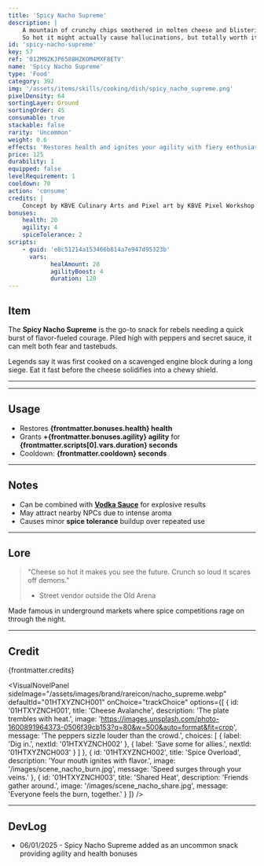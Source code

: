 ```yaml
---
title: 'Spicy Nacho Supreme'
description: |
    A mountain of crunchy chips smothered in molten cheese and blistering peppers.
    So hot it might actually cause hallucinations, but totally worth it.
id: 'spicy-nacho-supreme'
key: 57
ref: '012M92KJP6588HZKOM4MXF8ETV'
name: 'Spicy Nacho Supreme'
type: 'Food'
category: 392
img: '/assets/items/skills/cooking/dish/spicy_nacho_supreme.png'
pixelDensity: 64
sortingLayer: Ground
sortingOrder: 45
consumable: true
stackable: false
rarity: 'Uncommon'
weight: 0.6
effects: 'Restores health and ignites your agility with fiery enthusiasm.'
price: 125
durability: 1
equipped: false
levelRequirement: 1
cooldown: 70
action: 'consume'
credits: |
    Concept by KBVE Culinary Arts and Pixel art by KBVE Pixel Workshop.
bonuses:
    health: 20
    agility: 4
    spiceTolerance: 2
scripts:
    - guid: 'e8c51214a153466b814a7e947d95323b'
      vars:
            healAmount: 20
            agilityBoost: 4
            duration: 120
---
```



## Item

The **Spicy Nacho Supreme** is the go-to snack for rebels needing a quick burst of flavor-fueled courage. Piled high with peppers and secret sauce, it can melt both fear and tastebuds.

Legends say it was first cooked on a scavenged engine block during a long siege. Eat it fast before the cheese solidifies into a chewy shield.

---

<ItemDBPanel data={frontmatter} />

---

## Usage

- Restores **{frontmatter.bonuses.health} health**
- Grants **+{frontmatter.bonuses.agility} agility** for **{frontmatter.scripts[0].vars.duration} seconds**
- Cooldown: **{frontmatter.cooldown} seconds**

---

## Notes

- Can be combined with **[Vodka Sauce](/itemdb/vodka-sauce/)** for explosive results
- May attract nearby NPCs due to intense aroma
- Causes minor **spice tolerance** buildup over repeated use

---

## Lore

> "Cheese so hot it makes you see the future. Crunch so loud it scares off demons." 
> - Street vendor outside the Old Arena

Made famous in underground markets where spice competitions rage on through the night.

---

## Credit

{frontmatter.credits}

<VisualNovelPanel
  sideImage="/assets/images/brand/rareicon/nacho_supreme.webp"
  defaultId="01HTXYZNCH001"
  onChoice="trackChoice"
  options={[
    {
      id: '01HTXYZNCH001',
      title: 'Cheese Avalanche',
      description: 'The plate trembles with heat.',
      image: 'https://images.unsplash.com/photo-1600891964373-0506f39cb153?q=80&w=500&auto=format&fit=crop',
      message: 'The peppers sizzle louder than the crowd.',
      choices: [
        { label: 'Dig in.', nextId: '01HTXYZNCH002' },
        { label: 'Save some for allies.', nextId: '01HTXYZNCH003' }
      ]
    },
    {
      id: '01HTXYZNCH002',
      title: 'Spice Overload',
      description: 'Your mouth ignites with flavor.',
      image: '/images/scene_nacho_burn.jpg',
      message: 'Speed surges through your veins.'
    },
    {
      id: '01HTXYZNCH003',
      title: 'Shared Heat',
      description: 'Friends gather around.',
      image: '/images/scene_nacho_share.jpg',
      message: 'Everyone feels the burn, together.'
    }
  ]}
/>

---

## DevLog

- 06/01/2025 - Spicy Nacho Supreme added as an uncommon snack providing agility and health bonuses
